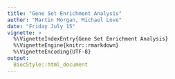 ```yaml
---
title: "Gene Set Enrichment Analysis"
author: "Martin Morgan, Michael Love"
date: "Friday July 15"
vignette: >
  %\VignetteIndexEntry{Gene Set Enrichment Analysis}
  %\VignetteEngine{knitr::rmarkdown}
  %\VignetteEncoding{UTF-8}
output: 
  BiocStyle::html_document
---
```

